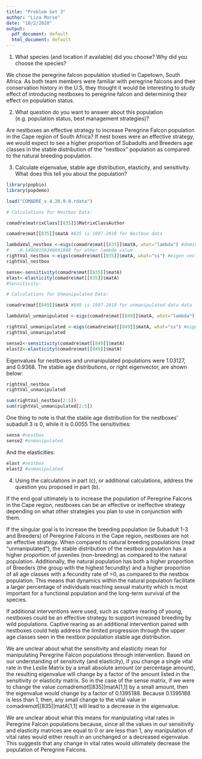 ```yaml
---
title: "Problem Set 3"
author: "Liza Morse"
date: "10/2/2020"
output:
  pdf_document: default
  html_document: default
---
```


1) What species (and location if available) did you choose? Why did you choose the species?

We chose the peregrine falcon population studied in Capetown, South Africa. As both team members were familiar with peregrine falcons and their conservation history in the U.S, they thought it would be interesting to study effect of introducing nestboxes to peregrine falcon and determining their effect on population status. 

2) What question do you want to answer about this population (e.g. population status, best management strategies)?

Are nestboxes an effective strategy to increase Peregrine Falcon population in the Cape region of South Africa? If nest boxes were an effective strategy, we would expect to see a higher proportion of Subadults and Breeders age classes in the stable distribution of the "nestbox" population as compared to the natural breeding population.    

3) Calculate eigenvalue, stable age distribution, elasticity, and sensitivity. What does this tell you about the population?

```r
library(popbio)
library(popdemo)

load("COMADRE_v.4.20.9.0.rdata")

# Calculations for Nestbox Data:

comadre$matrixClass[[835]]$MatrixClassAuthor

comadre$mat[[835]]$matA #835 is 1997-2010 for Nestbox data

lambdaVal_nestbox <-eigs(comadre$mat[[835]]$matA, what="lambda") #dominant eigenvalue
#   -0.14969159346691008 for other lambda value
rightVal_nestbox <-eigs(comadre$mat[[835]]$matA, what="ss") #eigen vector (aka stable age distribution)
rightVal_nestbox

sense<-sensitivity(comadre$mat[[835]]$matA)
elast<-elasticity(comadre$mat[[835]]$matA)
#Sensitivity-
```

```r
# Calculations for Unmanipulated Data:

comadre$mat[[849]]$matA #849 is 1997-2010 for unmanipulated data data

lambdaVal_unmanipulated <-eigs(comadre$mat[[849]]$matA, what="lambda") #eigenvalue

rightVal_unmanipulated <-eigs(comadre$mat[[849]]$matA, what="ss") #eigen vector (aka stable age distribution)
rightVal_unmanipulated

sense2<-sensitivity(comadre$mat[[849]]$matA)
elast2<-elasticity(comadre$mat[[849]]$matA)
```


Eigenvalues for nestboxes and unmanipulated populations were 1.03127, and 0.9368. The stable age distributions, or right eigenvector, are shown below: 

```r
rightVal_nestbox
rightVal_unmanipulated
```

```r
sum(rightVal_nestbox[2:5])
sum(rightVal_unmanipulated[2:5])
```

One thing to note is that the stable age distribution for the nestboxes' subadult 3 is 0, while it is 0.0055 
The sensitivities: 

```r
sense #nestbox
sense2 #unmanipulated
```

And the elasticities:

```r
elast #nestbox
elast2 #unmanipulated
```

4) Using the calculations in part (c), or additional calculations, address the question you proposed in part (b).

If the end goal ultimately is to increase the population of Peregrine Falcons in the Cape region, nestboxes can be an effective or ineffective strategy depending on what other strategies you plan to use in conjunction with them.

If the singular goal is to increase the breeding population (ie Subadult 1-3 and Breeders) of Peregrine Falcons in the Cape region, nestboxes are not an effective strategy. When compared to natural breeding populations (read "unmanipulated"), the stable distribution of the nestbox population has a higher proportion of juveniles (non-breeding) as compared to the natural population. Additionally, the natural population has both a higher proportion of Breeders (the group with the highest fecundity) and a higher proportion of all age classes with a fecundity rate of >0, as compared to the nestbox population. This means that dynamics within the natural population facilitate a larger percentage of individuals reaching sexual maturity which is most important for a functional population and the long-term survival of the species.

If additional interventions were used, such as captive rearing of young, nestboxes could be an effective strategy to support increased breeding by wild populations. Captive rearing as an additional intervention paired with nestboxes could help address the limited progression through the upper age classes seen in the nestbox population stable age distribution.

We are unclear about what the sensitivity and elasticity mean for manipulating Peregrine Falcon populations through intervention. Based on our understanding of sensitivity (and elasticity), if you change a single vital rate in the Leslie Matrix by a small absolute amount (or percentage amount), the resulting eigenvalue will change by a factor of the amount listed in the sensitivity or elasticity matrix. So in the case of the sense matrix, if we were to change the value comadre$mat[[835]]$matA[1,1] by a small amount, then the eigenvalue would change by a factor of 0.1395188. Because 0.1395188 is less than 1, then, any small change to the vital value in comadre$mat[[835]]$matA[1,1] will lead to a decrease in the eigenvalue. 

We are unclear about what this means for manipulating vital rates in Peregrine Falcon populations because, since all the values in our sensitivity and elasticity matrices are equal to 0 or are less than 1, any manipulation of vital rates would either result in an unchanged or a decreased eigenvalue. This suggests that any change in vital rates would ultimately decrease the population of Peregrine Falcons.



